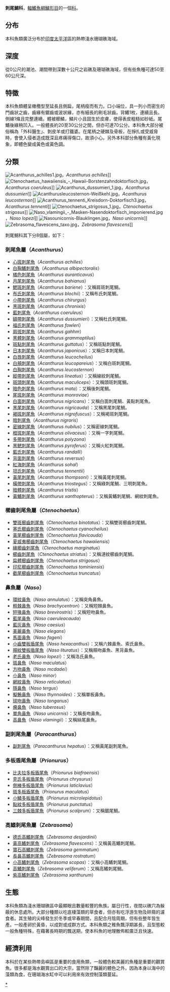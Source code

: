 {{Automatic_taxobox
| name = 刺尾鯛科
| fossil_range = 始新世到现代
| image = Acanthurussohal-ArabischerDoktor.jpg
| image_caption = ''[[Acanthurus_sohal|Acanthurus sohal]]''
| taxon = Acanthuridae
| authority = [[Charles_Lucien_Bonaparte|Bonaparte]], 1832<ref>{{cite web |url=http://research.calacademy.org/ichthyology/catalog/family |title=Institute for Biodiversity Science & Sustainability | California Academy of Sciences |publisher=Research.calacademy.org |date=2014-07-27 |accessdate=2016-10-29 |archive-url=https://web.archive.org/web/20141010184821/http://research.calacademy.org/ichthyology/catalog/family/ |archive-date=2014-10-10 |dead-url=yes |df= }}</ref>
| subdivision_ranks = 属
| subdivision =
* [[刺尾魚屬|刺尾魚屬]] ''Acanthurus''
* [[雙板盾尾魚屬|雙板盾尾魚屬]] ''Callicanthus''
* [[櫛齒刺尾魚屬|櫛齒刺尾魚屬]] ''Ctenochaetus''
* [[鼻魚屬|鼻魚屬]] ''Naso''
* [[擬刺尾鯛|副刺尾魚屬]] ''Paracanthurus''
* [[多板盾尾魚屬|多板盾尾魚屬]] ''Prionurus''
* [[高鰭刺尾魚屬|高鰭刺尾魚屬]] ''Zebrasoma''
}}
'''刺尾鯛科'''，[[輻鰭魚綱|輻鰭魚綱]][[鱸形目|鱸形目]]的一個[[科|科]]。

==分布==
本科魚類廣泛分布於[[印度|印度]][[太平洋|太平洋]]區的熱帶淺水珊瑚礁海域。

==深度==
從0公尺的潮池、潮間帶到深數十公尺之岩礁及珊瑚礁海域，但有些魚種可達50至60公尺深。

==特徵==
本科魚類體呈橄欖型至延長且側扁，尾柄瘦而有力。口小端位，具一列小而密生的門齒狀之齒，齒緣有鋸齒或波狀緣，亦有細長的刷毛狀齒。背鰭1枚，連續且長。側線1條且完整連續。體被櫛鱗，鱗片小且固生於皮膚，使得表皮粗糙如砂紙。尾鰭後緣稍凹入。一般體長約20至30公分之間，但亦可達70公分。本科魚大部分被俗稱為「外科醫生」、剝皮羊或打鐵婆。在尾柄之硬棘及骨板，在掙扎或受威脅時，會使入侵者造成既深且疼痛得傷口，故須小心。另外本科部分魚種有黃化現象，即體色變成黃色或黃色調。

==分類==
[[File:Acanthurus_achilles1.jpg|thumb]]，''Acanthurus achilles'']]
[[File:Ctenochaetus_hawaiiensis_-_Hawaii-Borstenzahndoktorfisch.jpg|thumb]]，''Acanthurus coeruleus'']]
[[File:Acanthurus_dussumieri_1.jpg|thumb]]，''Acanthurus dussumieri'']]
[[File:Acanthurusleucosternon-Weißkehl.jpg|thumb]]，''Acanthurus leucosternon'']]
[[File:Acanthurus_tennenti_Kreisdorn-Doktorfisch3.jpg|thumb]]，''Acanthurus tennenti'']]
[[File:Ctenochaetus_strigosus_1.jpg|thumb]]，''Ctenochaetus strigosus'']]
[[File:Naso_vlamingii_-_Masken-Nasendoktorfisch_imponierend.jpg|thumb]]，''Naso lopezi'']]
[[File:Nasounicornis-Blauklingen.jpg|thumb]]，''Naso unicornis'']]
[[File:Zebrasoma_flavescens_taxo.jpg|thumb]]，''Zebrasoma flavescens'']]

刺尾鯛科其下分8個屬，如下：
===刺尾魚屬（''Acanthurus''）===
*[[心斑刺尾魚|心斑刺尾魚]]（''Acanthurus achilles''）
*[[白胸鰭刺尾魚|白胸鰭刺尾魚]]（''Acanthurus albipectoralis''）
*[[橘色刺尾魚|橘色刺尾魚]]（''Acanthurus auranticavus''）
*[[月尾刺尾魚|月尾刺尾魚]]（''Acanthurus bahianus''）
*[[鰓斑刺尾魚|鰓斑刺尾魚]]（''Acanthurus bariene''）：又稱肩斑刺尾鯛。
*[[布氏刺尾魚|布氏刺尾魚]]（''Acanthurus blochii''）：又稱布氏刺尾鯛。
*[[小帶刺尾魚|小帶刺尾魚]]（''Acanthurus chirurgus''）
*[[黑斑刺尾魚|黑斑刺尾魚]]（''Acanthurus chronixis''）
*[[藍刺尾魚|藍刺尾魚]]（''Acanthurus coeruleus''）
*[[額帶刺尾魚|額帶刺尾魚]]（''Acanthurus dussumieri''）：又稱杜氏刺尾鯛。
*[[福氏刺尾魚|福氏刺尾魚]]（''Acanthurus fowleri''）
*[[肩斑刺尾魚|肩斑刺尾魚]]（''Acanthurus gahhm''）
*[[黑體刺尾魚|黑體刺尾魚]]（''Acanthurus grammoptilus''）
*[[斑點刺尾魚|斑點刺尾魚]]（''Acanthurus guttatus''）：又稱斑點刺尾鯛。
*[[日本刺尾魚|日本刺尾魚]]（''Acanthurus japonicus''）：又稱日本刺尾鯛。
*[[白唇刺尾魚|白唇刺尾魚]]（''Acanthurus leucocheilus''）
*[[白頰刺尾魚|白頰刺尾魚]]（''Acanthurus leucopareius''）：又稱白斑刺尾鯛。
*[[白胸刺尾魚|白胸刺尾魚]]（''Acanthurus leucosternon''）
*[[縱帶刺尾魚|縱帶刺尾魚]]（''Acanthurus lineatus''）：又稱線紋刺尾鯛。
*[[斑頭刺尾魚|斑頭刺尾魚]]（''Acanthurus maculiceps''）：又稱頭斑刺尾鯛。
*[[暗色刺尾魚|暗色刺尾魚]]（''Acanthurus mata''）：又稱後刺尾鯛。
*[[尾斑刺尾魚|尾斑刺尾魚]]（''Acanthurus monroviae''）
*[[白面刺尾魚|白面刺尾魚]]（''Acanthurus nigricans''）：又稱白面刺尾鯛、黃點刺尾魚。
*[[黑尾刺尾魚|黑尾刺尾魚]]（''Acanthurus nigricauda''）：又稱黑尾刺尾鯛。
*[[褐斑刺尾魚|褐斑刺尾魚]]（''Acanthurus nigrofuscus''）：又稱褐斑刺尾鯛。
*[[暗刺尾魚|暗刺尾魚]]（''Acanthurus nigroris''）
*[[密線刺尾魚|密線刺尾魚]]（''Acanthurus nubilus''）：又稱密線刺尾鯛。
*[[橙斑刺尾魚|橙斑刺尾魚]]（''Acanthurus olivaceus''）：又稱一字刺尾鯛。
*[[多帶刺尾魚|多帶刺尾魚]]（''Acanthurus polyzona''）
*[[黑鰓刺尾魚|黑鰓刺尾魚]]（''Acanthurus pyroferus''）：又稱火紅刺尾鯛。
*[[藍氏刺尾魚|藍氏刺尾魚]]（''Acanthurus randalli''）
*[[背面刺尾魚|背面刺尾魚]]（''Acanthurus reversus''）
*[[紅海刺尾魚|紅海刺尾魚]]（''Acanthurus sohal''）
*[[坦氏刺尾魚|坦氏刺尾魚]]（''Acanthurus tennentii''）
*[[黃尾刺尾魚|黃尾刺尾魚]]（''Acanthurus thompsoni''）：又稱黃尾刺尾鯛。
*[[橫帶刺尾魚|橫帶刺尾魚]]（''Acanthurus triostegus''）：又稱綠刺尾鯛、三明刺尾魚。
*[[暗體刺尾魚|暗體刺尾魚]]（''Acanthurus tristis''）
*[[黃鰭刺尾魚|黃鰭刺尾魚]]（''Acanthurus xanthopterus''）：又稱黃鰭刺尾鯛、網紋刺尾魚。

===櫛齒刺尾魚屬（''Ctenochaetus''）===
*[[雙斑櫛齒刺尾魚|雙斑櫛齒刺尾魚]]（''Ctenochaetus binotatus''）：又稱雙斑櫛齒刺尾鯛。
*[[塞氏櫛齒刺尾魚|塞氏櫛齒刺尾魚]]（''Ctenochaetus cyanocheilus''）
*[[黃尾櫛齒刺尾魚|黃尾櫛齒刺尾魚]]（''Ctenochaetus flavicauda''）
*[[夏威夷櫛齒刺尾魚|夏威夷櫛齒刺尾魚]]（''Ctenochaetus hawaiiensis''）
*[[緣櫛齒刺尾魚|緣櫛齒刺尾魚]]（''Ctenochaetus marginatus''）
*[[櫛齒刺尾魚|櫛齒刺尾魚]]（''Ctenochaetus striatus''）：又稱漣紋櫛齒刺尾鯛。
*[[扁體櫛齒刺尾魚|扁體櫛齒刺尾魚]]（''Ctenochaetus strigosus''）
*[[印尼櫛齒刺尾魚|印尼櫛齒刺尾魚]]（''Ctenochaetus tominiensis''）
*[[截尾櫛齒刺尾魚|截尾櫛齒刺尾魚]]（''Ctenochaetus truncatus''）

===鼻魚屬（''Naso''）===
*[[環紋鼻魚|環紋鼻魚]]（''Naso annulatus''）：又稱突角鼻魚。
*[[粗棘鼻魚|粗棘鼻魚]]（''Naso brachycentron''）：又稱短棘鼻魚。
*[[短喙鼻魚|短喙鼻魚]]（''Naso brevirostris''）：又稱短吻鼻魚。
*[[藍尾鼻魚|藍尾鼻魚]]（''Naso caeruleacauda''）
*[[藍灰鼻魚|藍灰鼻魚]]（''Naso caesius''）
*[[美麗鼻魚|美麗鼻魚]]（''Naso elegans''）
*[[馬面鼻魚|馬面鼻魚]]（''Naso fageni''）
*[[小齒雙板盾尾魚|小齒雙板盾尾魚]]（''Naso hexacanthus''）：又稱六棘鼻魚、索氏鼻魚。
*[[頰紋雙板盾尾魚|頰紋雙板盾尾魚]]（''Naso lituratus''）：又稱頰吻鼻魚、黑背鼻魚。
*[[老氏鼻魚|老氏鼻魚]]（''Naso lopezi''）：又稱洛氏鼻魚。
*[[斑鼻魚|斑鼻魚]]（''Naso maculatus''）
*[[方吻鼻魚|方吻鼻魚]]（''Naso mcdadei''）
*[[小鼻魚|小鼻魚]]（''Naso minor''）
*[[網紋鼻魚|網紋鼻魚]]（''Naso reticulatus''）
*[[隱鼻魚|隱鼻魚]]（''Naso tergus''）
*[[擬鮪鼻魚|擬鮪鼻魚]]（''Naso thynnoides''）：又稱單板鼻魚。
*[[球吻鼻魚|球吻鼻魚]]（''Naso tonganus''）
*[[瘤鼻魚|瘤鼻魚]]（''Naso tuberosus''）
*[[單角鼻魚|單角鼻魚]]（''Naso unicornis''）：又稱長吻鼻魚。
*[[高鼻魚|高鼻魚]]（''Naso vlamingii''）：又稱絲尾鼻魚。

===副刺尾魚屬（''Paracanthurus''）===
*[[副刺尾魚|副刺尾魚]]（''Paracanthurus hepatus''）：又稱黃尾副刺尾魚。

===多板盾尾魚屬（''Prionurus''）===
*[[比夫拉多板盾尾魚|比夫拉多板盾尾魚]]（''Prionurus biafraensis''）
*[[克氏多板盾尾魚|克氏多板盾尾魚]]（''Prionurus chrysurus''）
*[[側棒多板盾尾魚|側棒多板盾尾魚]]（''Prionurus laticlavius''）
*[[斑多板盾尾魚|斑多板盾尾魚]]（''Prionurus maculatus''）
*[[小鱗多板盾尾魚|小鱗多板盾尾魚]]（''Prionurus microlepidotus''）
*[[點紋多板盾尾魚|點紋多板盾尾魚]]（''Prionurus punctatus''）
*[[三棘多板盾尾魚|三棘多板盾尾魚]]（''Prionurus scalprum''）：又稱鋸尾鯛。

===高鰭刺尾魚屬（''Zebrasoma''）===
*[[德氏高鰭刺尾魚|德氏高鰭刺尾魚]]（''Zebrasoma desjardinii''）
*[[黃高鰭刺尾魚|黃高鰭刺尾魚]]（''Zebrasoma flavescens''）：又稱黃高鰭刺尾鯛。
*[[寶石高鰭刺尾魚|寶石高鰭刺尾魚]]（''Zebrasoma gemmatum''）
*[[長鼻高鰭刺尾魚|長鼻高鰭刺尾魚]]（''Zebrasoma rostratum''）
*[[小高鰭刺尾魚|小高鰭刺尾魚]]（''Zebrasoma scopas''）：又稱小高鰭刺尾鯛。
*[[高鰭刺尾魚|高鰭刺尾魚]]（''Zebrasoma veliferum''）：又稱高鰭刺尾鯛。
*[[紫高鰭刺尾魚|紫高鰭刺尾魚]]（''Zebrasoma xanthurum''）

==生態==
本科魚類為淺水珊瑚礁區中最顯眼且數量較豐的魚族。屬日行性，夜間以礁穴為躲蔽的休息處所。大部分種類以吃底棲藻類的草食者，但亦有吃浮游生物及碎屑的濾食者。其生殖的尖峰發生於冬季或早春期間，且配合月陰周期，但有些整年皆生產。一般產卵於黃昏，以成對或成群方式。本科魚類之稚魚飄浮期甚長，且型態較一般魚種特殊，在藉著長時期的飄送期，使本科魚的地理散佈較廣泛且快速。

==經濟利用==
本科於在某些熱帶島嶼區是重要的食用魚類，一般體色較美麗的魚種是重要的觀賞魚。很多都是海水觀賞出口的大宗，當然除了豔麗的體色之外，因為本身以海中的藻類為食，在珊瑚海水缸中可以利用來有效控制藻類蔓延。

{{commons category|Acanthuridae}}
{{Taxonbar|from=Q465563}}

[[Category:刺尾鯛科|*]]
